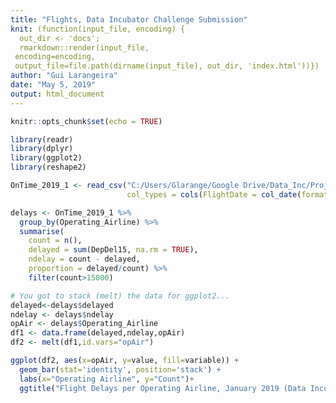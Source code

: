 ```yaml
---
title: "Flights, Data Incubator Challenge Submission"
knit: (function(input_file, encoding) {
  out_dir <- 'docs';
  rmarkdown::render(input_file,
 encoding=encoding,
 output_file=file.path(dirname(input_file), out_dir, 'index.html'))})
author: "Gui Larangeira"
date: "May 5, 2019"
output: html_document
---
```


```r
knitr::opts_chunk$set(echo = TRUE)
```


```r
library(readr)
library(dplyr)
library(ggplot2)
library(reshape2)

```

```r
OnTime_2019_1 <- read_csv("C:/Users/Glarange/Google Drive/Data_Inc/Project/OnTime_2019_1.csv", 
                          col_types = cols(FlightDate = col_date(format = "%m/%d/%Y")))

delays <- OnTime_2019_1 %>% 
  group_by(Operating_Airline) %>% 
  summarise(
    count = n(),
    delayed = sum(DepDel15, na.rm = TRUE),
    ndelay = count - delayed,
    proportion = delayed/count) %>%
    filter(count>15000)

# You got to stack (melt) the data for ggplot2...
delayed<-delays$delayed
ndelay <- delays$ndelay
opAir <- delays$Operating_Airline
df1 <- data.frame(delayed,ndelay,opAir)
df2 <- melt(df1,id.vars="opAir")

```




```r
ggplot(df2, aes(x=opAir, y=value, fill=variable)) +
  geom_bar(stat='identity', position='stack') +
  labs(x="Operating Airline", y="Count")+
  ggtitle("Flight Delays per Operating Airline, January 2019 (Data Incubator Project)")
```


